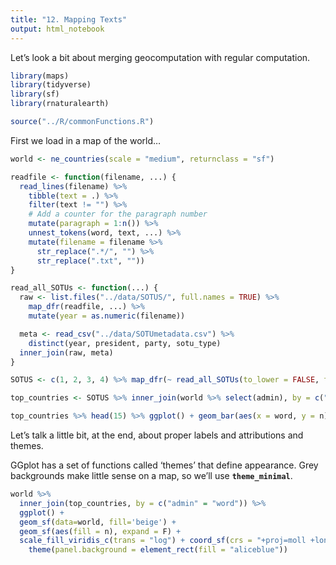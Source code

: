 ```yaml
---
title: "12. Mapping Texts"
output: html_notebook
---
```


Let's look a bit about merging geocomputation with regular computation.

```r

library(maps)
library(tidyverse)
library(sf)
library(rnaturalearth)

source("../R/commonFunctions.R")
```

First we load in a map of the world...

```r
world <- ne_countries(scale = "medium", returnclass = "sf")
```

```r
readfile <- function(filename, ...) {
  read_lines(filename) %>%
    tibble(text = .) %>%
    filter(text != "") %>%
    # Add a counter for the paragraph number
    mutate(paragraph = 1:n()) %>%
    unnest_tokens(word, text, ...) %>%
    mutate(filename = filename %>%
      str_replace(".*/", "") %>%
      str_replace(".txt", ""))
}

read_all_SOTUs <- function(...) {
  raw <- list.files("../data/SOTUS/", full.names = TRUE) %>%
    map_dfr(readfile, ...) %>%
    mutate(year = as.numeric(filename))

  meta <- read_csv("../data/SOTUmetadata.csv") %>%
    distinct(year, president, party, sotu_type)
  inner_join(raw, meta)
}
```

```r

SOTUS <- c(1, 2, 3, 4) %>% map_dfr(~ read_all_SOTUs(to_lower = FALSE, token = "ngrams", n = .x))
```


```r

top_countries <- SOTUS %>% inner_join(world %>% select(admin), by = c("word" = "admin")) %>% count(word) %>% arrange(-n)

top_countries %>% head(15) %>% ggplot() + geom_bar(aes(x = word, y = n), stat = "identity") + coord_flip()
```

Let's talk a little bit, at the end, about proper labels and attributions and themes.

GGplot has a set of functions called 'themes' that define appearance. Grey backgrounds make little sense on a map, so we'll use **`theme_minimal`**. 



```r

world %>%
  inner_join(top_countries, by = c("admin" = "word")) %>%
  ggplot() + 
  geom_sf(data=world, fill='beige') + 
  geom_sf(aes(fill = n), expand = F) + 
  scale_fill_viridis_c(trans = "log") + coord_sf(crs = "+proj=moll +lon_0=0 +x_0=0 +y_0=0 +ellps=WGS84 +units=m +no_defs") + theme_minimal() + labs(title="The countries presidents talk about", subtitle = "Colorized by number of mentions in State of the Union addresses", caption="Source: UCSB Presidency Project (SOTU text), Natural Earth (continent shapes)") + 
    theme(panel.background = element_rect(fill = "aliceblue"))

```
